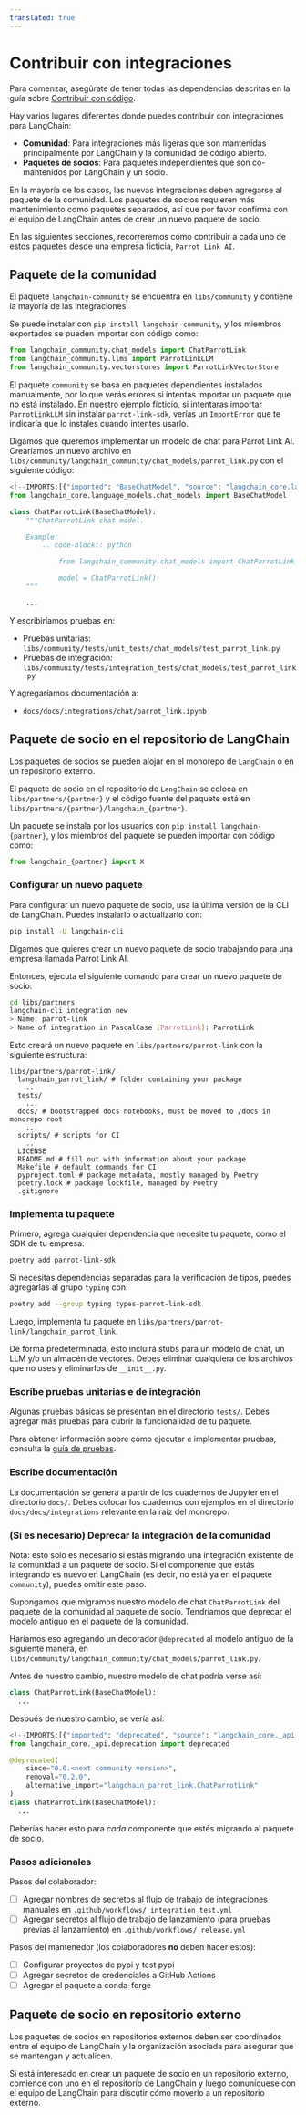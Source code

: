 ```yaml
---
translated: true
---
```


# Contribuir con integraciones

Para comenzar, asegúrate de tener todas las dependencias descritas en la guía sobre [Contribuir con código](/docs/contributing/code/).

Hay varios lugares diferentes donde puedes contribuir con integraciones para LangChain:

- **Comunidad**: Para integraciones más ligeras que son mantenidas principalmente por LangChain y la comunidad de código abierto.
- **Paquetes de socios**: Para paquetes independientes que son co-mantenidos por LangChain y un socio.

En la mayoría de los casos, las nuevas integraciones deben agregarse al paquete de la comunidad. Los paquetes de socios requieren más mantenimiento como paquetes separados, así que por favor confirma con el equipo de LangChain antes de crear un nuevo paquete de socio.

En las siguientes secciones, recorreremos cómo contribuir a cada uno de estos paquetes desde una empresa ficticia, `Parrot Link AI`.

## Paquete de la comunidad

El paquete `langchain-community` se encuentra en `libs/community` y contiene la mayoría de las integraciones.

Se puede instalar con `pip install langchain-community`, y los miembros exportados se pueden importar con código como:

```python
from langchain_community.chat_models import ChatParrotLink
from langchain_community.llms import ParrotLinkLLM
from langchain_community.vectorstores import ParrotLinkVectorStore
```

El paquete `community` se basa en paquetes dependientes instalados manualmente, por lo que verás errores si intentas importar un paquete que no está instalado. En nuestro ejemplo ficticio, si intentaras importar `ParrotLinkLLM` sin instalar `parrot-link-sdk`, verías un `ImportError` que te indicaría que lo instales cuando intentes usarlo.

Digamos que queremos implementar un modelo de chat para Parrot Link AI. Crearíamos un nuevo archivo en `libs/community/langchain_community/chat_models/parrot_link.py` con el siguiente código:

```python
<!--IMPORTS:[{"imported": "BaseChatModel", "source": "langchain_core.language_models.chat_models", "docs": "https://api.python.langchain.com/en/latest/language_models/langchain_core.language_models.chat_models.BaseChatModel.html", "title": "Contribute Integrations"}]-->
from langchain_core.language_models.chat_models import BaseChatModel

class ChatParrotLink(BaseChatModel):
    """ChatParrotLink chat model.

    Example:
        .. code-block:: python

            from langchain_community.chat_models import ChatParrotLink

            model = ChatParrotLink()
    """

    ...
```

Y escribiríamos pruebas en:

- Pruebas unitarias: `libs/community/tests/unit_tests/chat_models/test_parrot_link.py`
- Pruebas de integración: `libs/community/tests/integration_tests/chat_models/test_parrot_link.py`

Y agregaríamos documentación a:

- `docs/docs/integrations/chat/parrot_link.ipynb`

## Paquete de socio en el repositorio de LangChain

Los paquetes de socios se pueden alojar en el monorepo de `LangChain` o en un repositorio externo.

El paquete de socio en el repositorio de `LangChain` se coloca en `libs/partners/{partner}` y el código fuente del paquete está en `libs/partners/{partner}/langchain_{partner}`.

Un paquete se instala por los usuarios con `pip install langchain-{partner}`, y los miembros del paquete se pueden importar con código como:

```python
from langchain_{partner} import X
```

### Configurar un nuevo paquete

Para configurar un nuevo paquete de socio, usa la última versión de la CLI de LangChain. Puedes instalarlo o actualizarlo con:

```bash
pip install -U langchain-cli
```

Digamos que quieres crear un nuevo paquete de socio trabajando para una empresa llamada Parrot Link AI.

Entonces, ejecuta el siguiente comando para crear un nuevo paquete de socio:

```bash
cd libs/partners
langchain-cli integration new
> Name: parrot-link
> Name of integration in PascalCase [ParrotLink]: ParrotLink
```

Esto creará un nuevo paquete en `libs/partners/parrot-link` con la siguiente estructura:

```text
libs/partners/parrot-link/
  langchain_parrot_link/ # folder containing your package
    ...
  tests/
    ...
  docs/ # bootstrapped docs notebooks, must be moved to /docs in monorepo root
    ...
  scripts/ # scripts for CI
    ...
  LICENSE
  README.md # fill out with information about your package
  Makefile # default commands for CI
  pyproject.toml # package metadata, mostly managed by Poetry
  poetry.lock # package lockfile, managed by Poetry
  .gitignore
```

### Implementa tu paquete

Primero, agrega cualquier dependencia que necesite tu paquete, como el SDK de tu empresa:

```bash
poetry add parrot-link-sdk
```

Si necesitas dependencias separadas para la verificación de tipos, puedes agregarlas al grupo `typing` con:

```bash
poetry add --group typing types-parrot-link-sdk
```

Luego, implementa tu paquete en `libs/partners/parrot-link/langchain_parrot_link`.

De forma predeterminada, esto incluirá stubs para un modelo de chat, un LLM y/o un almacén de vectores. Debes eliminar cualquiera de los archivos que no uses y eliminarlos de `__init__.py`.

### Escribe pruebas unitarias e de integración

Algunas pruebas básicas se presentan en el directorio `tests/`. Debes agregar más pruebas para cubrir la funcionalidad de tu paquete.

Para obtener información sobre cómo ejecutar e implementar pruebas, consulta la [guía de pruebas](/docs/contributing/testing/).

### Escribe documentación

La documentación se genera a partir de los cuadernos de Jupyter en el directorio `docs/`. Debes colocar los cuadernos con ejemplos en el directorio `docs/docs/integrations` relevante en la raíz del monorepo.

### (Si es necesario) Deprecar la integración de la comunidad

Nota: esto solo es necesario si estás migrando una integración existente de la comunidad a un paquete de socio. Si el componente que estás integrando es nuevo en LangChain (es decir, no está ya en el paquete `community`), puedes omitir este paso.

Supongamos que migramos nuestro modelo de chat `ChatParrotLink` del paquete de la comunidad al paquete de socio. Tendríamos que deprecar el modelo antiguo en el paquete de la comunidad.

Haríamos eso agregando un decorador `@deprecated` al modelo antiguo de la siguiente manera, en `libs/community/langchain_community/chat_models/parrot_link.py`.

Antes de nuestro cambio, nuestro modelo de chat podría verse así:

```python
class ChatParrotLink(BaseChatModel):
  ...
```

Después de nuestro cambio, se vería así:

```python
<!--IMPORTS:[{"imported": "deprecated", "source": "langchain_core._api.deprecation", "docs": "https://api.python.langchain.com/en/latest/_api/langchain_core._api.deprecation.deprecated.html", "title": "Contribute Integrations"}]-->
from langchain_core._api.deprecation import deprecated

@deprecated(
    since="0.0.<next community version>",
    removal="0.2.0",
    alternative_import="langchain_parrot_link.ChatParrotLink"
)
class ChatParrotLink(BaseChatModel):
  ...
```

Deberías hacer esto para *cada* componente que estés migrando al paquete de socio.

### Pasos adicionales

Pasos del colaborador:

- [ ] Agregar nombres de secretos al flujo de trabajo de integraciones manuales en `.github/workflows/_integration_test.yml`
- [ ] Agregar secretos al flujo de trabajo de lanzamiento (para pruebas previas al lanzamiento) en `.github/workflows/_release.yml`

Pasos del mantenedor (los colaboradores **no** deben hacer estos):

- [ ] Configurar proyectos de pypi y test pypi
- [ ] Agregar secretos de credenciales a GitHub Actions
- [ ] Agregar el paquete a conda-forge

## Paquete de socio en repositorio externo

Los paquetes de socios en repositorios externos deben ser coordinados entre el equipo de LangChain y
la organización asociada para asegurar que se mantengan y actualicen.

Si está interesado en crear un paquete de socio en un repositorio externo, comience
con uno en el repositorio de LangChain y luego comuníquese con el equipo de LangChain para discutir
cómo moverlo a un repositorio externo.
